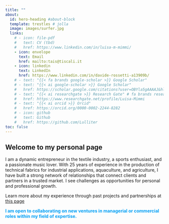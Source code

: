 ```yaml
---
title: ""
about:
  id: hero-heading #about-block 
  template: trestles # jolla
  image: images/surfer.jpg
  links:
    # - icon: file-pdf
    #   text: CV (tbd)
    #   href: https://www.linkedin.com/in/luisa-m-mimmi/  
    - icon: envelope
      text: Email
      href: mailto:tais@tiscali.it
    - icon: linkedin
      text: LinkedIn
      href: https://www.linkedin.com/in/davide-rossetti-a13909b/    
    # - text: "{{< fa brands google-scholar >}} Google Scholar"
    # - text: "{{< ai google-scholar >}} Google Scholar"
    #   href: https://scholar.google.com/citations?user=OBYla5gAAAAJ&hl=en&oi=ao
    # - text: "{{< ai researchgate >}} Research Gate" # fa brands researchgate
    #   href: https://www.researchgate.net/profile/Luisa-Mimmi
    # - text: "{{< ai orcid >}} Orcid"
    #   href: https://orcid.org/0000-0002-2244-8282
    # - icon: github
    #   text: Github
    #   href: https://github.com/Lulliter
toc: false
---
```

<!-- [*Website under construction...*]{style="color:#A14155; font-size: 1.5em;"} -->

<!-- ESEMPI  -->

<!-- + https://bensoltoff.com/about/  -->
<!-- + https://albert-rapp.de/ -->
<!-- https://tanyaviz.com/about/ -->

::: {#hero-heading}

## Welcome to my personal page

I am a dynamic entrepreneur in the textile industry, a sports enthusiast, and a passionate music lover. With 25 years of experience in the production of technical fabrics for industrial applications, aquaculture, and agriculture, I have built a strong network of relationships that connect clients and partners in a trusted market. I see challenges as opportunities for personal and professional growth.

Learn more about my experience through past projects and partnerships at [this page](https://daviderossetti.net/portfolio/)

[I am open to collaborating on new ventures in managerial or commercial roles within my field of expertise.]{style="color: #009ff5; font-weight: bold;"}
<!-- If you want to work with me as a collaborator, supervisor, instructor, or public speaker, drop me a message: -->

:::
